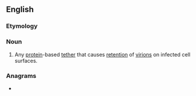 ==English==

===Etymology===
{{suffix|tether|in|lang=en}}

===Noun===
{{en-noun}}

# {{lb|en|biology}} Any [[protein]]-based [[tether]] that causes [[retention]] of [[virion]]s on infected cell surfaces.

===Anagrams===
* {{anagrams|en|thirteen}}
